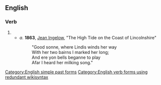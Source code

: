==English==

===Verb===
{{head|en}}

# {{obsolete spelling of|began}}
#* ''a.'' '''1863''', [[w:Jean Ingelow|Jean Ingelow]], "The High Tide on the Coast of Lincolnshire"
#*:"Good sonne, where Lindis winds her way
#*: With her two bairns I marked her long;
#*: And ere yon bells beganne to play
#*: Afar I heard her milking song."

[[Category:English simple past forms]]
[[Category:English verb forms using redundant wikisyntax]]